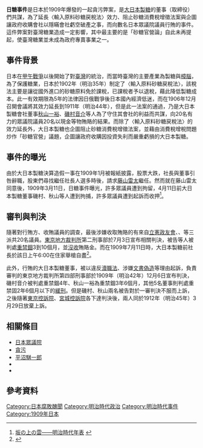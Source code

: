 '''日糖事件'''是日本於1909年爆發的一起貪污弊案，是[[大日本製糖|大日本製糖]]的董事（取締役）們共謀，為了延長〈輸入原料砂糖戻稅法〉效力、阻止砂糖消費稅增徵法案與企圖讓政府收購會社以隱瞞會社虧空破產之事，而向數名日本眾議院議員行賄的事件{{r|楊}}。這件弊案對臺灣糖業造成一定影響，其中最主要的是「砂糖官營論」自此未再提起，使臺灣糖業並未成為政府專賣事業之一{{r|楊}}。

== 事件背景 ==
日本在[[甲午戰爭|甲午戰爭]]以後開始了對[[臺灣|臺灣]]的統治，而當時臺灣的主要產業為製糖與[[樟腦|樟腦]]，為了保護糖業，日本於1902年（明治35年）制定了〈輸入原料砂糖戻稅法〉{{r|小}}，該稅法主要是讓從國外進口的砂糖原料免於課稅，已課稅者予以退稅，藉此降低製糖成本{{r|楊}}。此一有效期限為5年的法律因日俄戰爭後日本國內經濟低迷，而在1906年12月召開會議將其效力延長到1911年（明治44年），但是此一法案的通過，乃是大日本製糖會社董事[[秋山一裕|秋山一裕]]、[[磯村音介|磯村音介]]等人為了守住其會社的利益而共謀，向20名有力的眾議院議員20名以現金等物賄賂的結果{{r|小}}。而除了〈輸入原料砂糖戻稅法〉的效力延長外，大日本製糖也企圖阻止砂糖消費稅增徵法案，並藉由消費稅增稅問題炒作「砂糖官營」議題，企圖讓政府收購因投資失利而嚴重虧損的大日本製糖{{r|南}}。

== 事件的曝光 ==
由於大日本製糖決算造假一事在1909年1月被報紙披露，股票大跌，社長與董事引咎辭職，股東們尋找繼任社長人選多時後，請求[[藤山雷太|藤山雷太]]繼任{{r|南}}。然而就在藤山雷太同意後，1909年3月11日，日糖事件曝光，許多眾議員遭到拘留，4月11日前大日本製糖董事磯村、秋山等人遭到拘捕，許多眾議員遭到起訴而收押{{r|南}}{{r|楊}}<ref>[http://meiji.sakanouenokumo.jp/1909.html 坂の上の雲——明治時代年表] {{Wayback|url=http://meiji.sakanouenokumo.jp/1909.html |date=20130715215442 }}</ref>。

== 審判與判決 ==
隨著對行賄方、收賄議員的調查，最後涉嫌收取賄賂的有來自[[立憲政友會|立憲政友會]]、{{link-ja|憲政本黨|憲政本党}}、{{link-ja|大同俱樂部|大同倶楽部}}等三派共20名議員{{r|小}}。[[東京地方裁判所|東京地方裁判所]]第二刑事部於7月3日宣布相關判決，被告等人被判處[[徒刑|重禁錮]]3到10個月，並[[沒收|沒收]]賄賂金{{r|小}}。而在1909年7月11日時，大日本製糖前社長{{link-ja|酒匂常明}}於該日上午6:00在住家舉槍自盡<ref>{{Cite web |url=http://kotobank.jp/word/%E9%85%92%E5%8C%82%E5%B8%B8%E6%98%8E |title=kotobank——酒匂常明 |access-date=2013-04-27 |archive-date=2013-05-27 |archive-url=https://web.archive.org/web/20130527085858/http://kotobank.jp/word/%E9%85%92%E5%8C%82%E5%B8%B8%E6%98%8E |dead-url=no }}</ref>{{r|南}}。

此外，行賄的大日本製糖董事，被以違反[[瀆職法|瀆職法]]、涉嫌[[文書偽造罪|文書偽造]]等理由起訴，負責審判的東京地方裁判所第四部刑事部於1909年（明治42年）12月6日宣布判決，磯村音介被判處重禁錮4年、秋山一裕為重禁錮3年6個月，其他5名董事則判處重禁固2年6個月以下的[[緩刑|緩刑]]{{r|小}}。但是磯村、秋山兩名被告對於一審判決不服而上訴，之後隨著[[東京高等裁判所|東京控訴院]]、[[仙台高等裁判所|宮城控訴院]]各下達判決後，兩人同於1912年（明治45年）3月29日放棄上訴{{r|小}}。

== 相關條目 ==
*[[日本眾議院|日本眾議院]]
*[[貪污|貪污]]
*[[平沼騏一郎|平沼騏一郎]]
*{{link-ja|小林芳郎|小林芳郎}}
*{{link-ja|小原直|小原直}}

== 參考資料 ==
{{reflist|refs=
<ref name="楊">{{cite book |author=楊彥騏 |title=《台灣百年糖紀》 |publisher=貓頭鷹出版  |isbn=957-469-503-4 |page=38-42頁|date=2001年7月}}</ref>
<ref name="小">小原直回顧録（[[中公文庫|中公文庫]]） ISBN 4-12-201365-8 C1132</ref>
<ref name="南">{{cite book |author=周俊霖、許永河 |title=《南瀛糖業誌》 |publisher=臺南縣政府  |isbn=978-986-02-0658-6 |pages=145－151頁|date=2009年11月}}</ref>
}}
{{日本裁判所}}
[[Category:日本腐敗醜聞|Category:日本腐敗醜聞]]
[[Category:明治時代政治|Category:明治時代政治]]
[[Category:明治時代事件|Category:明治時代事件]]
[[Category:1909年日本|Category:1909年日本]]
